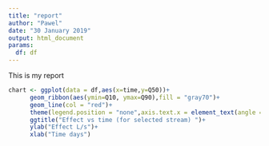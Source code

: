 ```yaml
---
title: "report"
author: "Pawel"
date: "30 January 2019"
output: html_document
params:
  df: df
---
```




This is my report

```r
chart <- ggplot(data = df,aes(x=time,y=Q50))+
      geom_ribbon(aes(ymin=Q10, ymax=Q90),fill = "gray70")+
      geom_line(col = "red")+
      theme(legend.position = "none",axis.text.x = element_text(angle = 90, hjust = 1))+
      ggtitle("Effect vs time (for selected stream) ")+
      ylab("Effect L/s")+
      xlab("Time days")
```